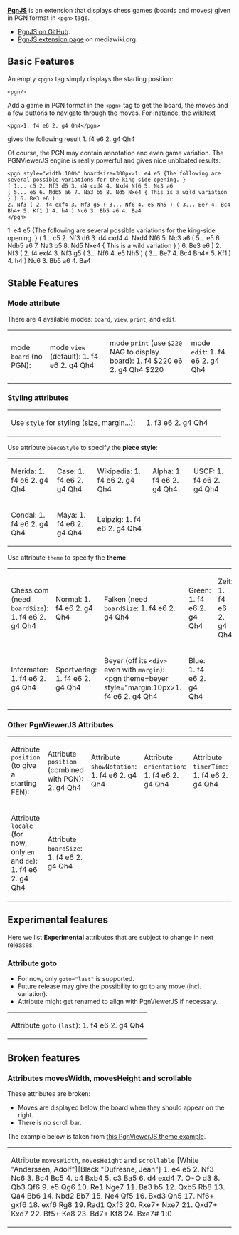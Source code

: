 '''[http://www.mediawiki.org/wiki/Extension:PgnJS PgnJS]''' is an extension that displays chess games (boards and moves) given in PGN format in <code><nowiki><pgn></nowiki></code> tags.

* [https://github.com/xeyownt/mwpgnjs PgnJS on GitHub].
* [http://www.mediawiki.org/wiki/Extension:PgnJS PgnJS extension page] on mediawiki.org.

== Basic Features ==
An empty <code><nowiki><pgn></nowiki></code> tag simply displays the starting position:
<pre>
<pgn/>
</pre>
<pgn/>

Add a game in PGN format in the <code><nowiki><pgn></nowiki></code> tag to get the board, the moves and a few buttons to navigate through the moves. For instance, the wikitext
<pre>
<pgn>1. f4 e6 2. g4 Qh4</pgn>
</pre>
gives the following result
<pgn>1. f4 e6 2. g4 Qh4</pgn>

Of course, the PGN may contain annotation and even game variation. The PGNViewerJS engine is really powerful and gives nice unbloated results:
<pre>
<pgn style="width:100%" boardsize=300px>1. e4 e5 {The following are several possible variations for the king-side opening. } 
( 1... c5 2. Nf3 d6 3. d4 cxd4 4. Nxd4 Nf6 5. Nc3 a6 
( 5... e5 6. Ndb5 a6 7. Na3 b5 8. Nd5 Nxe4 { This is a wild variation } ) 6. Be3 e6 ) 
2. Nf3 ( 2. f4 exf4 3. Nf3 g5 ( 3... Nf6 4. e5 Nh5 ) ( 3... Be7 4. Bc4 Bh4+ 5. Kf1 ) 4. h4 ) Nc6 3. Bb5 a6 4. Ba4
</pgn>
</pre>

<pgn style="width:100%" boardsize=300px>1. e4 e5 {The following are several possible variations for the king-side opening. } 
( 1... c5 2. Nf3 d6 3. d4 cxd4 4. Nxd4 Nf6 5. Nc3 a6 
( 5... e5 6. Ndb5 a6 7. Na3 b5 8. Nd5 Nxe4 { This is a wild variation } ) 6. Be3 e6 ) 
2. Nf3 ( 2. f4 exf4 3. Nf3 g5 ( 3... Nf6 4. e5 Nh5 ) ( 3... Be7 4. Bc4 Bh4+ 5. Kf1 ) 4. h4 ) Nc6 3. Bb5 a6 4. Ba4
</pgn>

== Stable Features ==

=== Mode attribute ===
There are 4 available modes: <code>board</code>, <code>view</code>, <code>print</code>, and <code>edit</code>.
{| class=wikitable
|- valign="top"
|
mode <code>board</code> (no PGN):
<pgn mode="board" />
|
mode <code>view</code> (default):
<pgn mode="view">1. f4 e6 2. g4 Qh4</pgn>
|
mode <code>print</code> (use <code>$220</code> NAG to display board):
<pgn mode="print">1. f4 $220 e6 2. g4 Qh4 $220</pgn>
|
mode <code>edit</code>:
<pgn mode="edit">1. f4 e6 2. g4 Qh4</pgn>
|}

=== Styling attributes ===

{| class=wikitable
|- valign="top"
|
Use <code>style</code> for styling (size, margin...):
<pgn style="width: 200px; margin: 20px">1. f3 e6 2. g4 Qh4</pgn>
|}

Use attribute <code>pieceStyle</code> to specify the '''piece style''':
{| class=wikitable
|- valign="top"
|
Merida:
<pgn pieceStyle=merida>1. f4 e6 2. g4 Qh4</pgn>
|
Case:
<pgn pieceStyle=case>1. f4 e6 2. g4 Qh4</pgn>
|
Wikipedia:
<pgn pieceStyle=wikipedia>1. f4 e6 2. g4 Qh4</pgn>
|
Alpha:
<pgn pieceStyle=alpha>1. f4 e6 2. g4 Qh4</pgn>
|
USCF:
<pgn pieceStyle=uscf>1. f4 e6 2. g4 Qh4</pgn>
|-
|
Condal:
<pgn pieceStyle=condal>1. f4 e6 2. g4 Qh4</pgn>
|
Maya:
<pgn pieceStyle=maya>1. f4 e6 2. g4 Qh4</pgn>
|
Leipzig:
<pgn pieceStyle=leipzig>1. f4 e6 2. g4 Qh4</pgn>
|}


Use attribute <code>theme</code> to specify the '''theme''':
{| class=wikitable
|- valign="top"
|
Chess.com (need <code>boardSize</code>):
<pgn theme=chesscom boardSize=240px>1. f4 e6 2. g4 Qh4</pgn>
|
Normal:
<pgn>1. f4 e6 2. g4 Qh4</pgn>
|
Falken (need <code>boardSize</code>:
<pgn theme=falken boardSize=220px>1. f4 e6 2. g4 Qh4</pgn>
|
Green:
<pgn theme=green>1. f4 e6 2. g4 Qh4</pgn>
|
Zeit:
<pgn theme=zeit>1. f4 e6 2. g4 Qh4</pgn>
|-
|
Informator:
<pgn theme=informator>1. f4 e6 2. g4 Qh4</pgn>
|
Sportverlag:
<pgn theme=sportverlag>1. f4 e6 2. g4 Qh4</pgn>
|
Beyer (off its <code><nowiki><div></nowiki></code> even with <code>margin</code>):
<pgn theme=beyer style="margin:10px>1. f4 e6 2. g4 Qh4</pgn>
|
Blue:
<pgn theme=blue>1. f4 e6 2. g4 Qh4</pgn>
|}

=== Other PgnViewerJS Attributes ===

{| class=wikitable
|- valign="top"
|
Attribute <code>position</code> (to give a starting FEN):
<pgn position="rnb1kbnr/pppp1ppp/4p3/8/5PPq/8/PPPPP2P/RNBQKBNR w KQkq - 1 3" />
|
Attribute <code>position</code> (combined with PGN):
<pgn position="rnbqkbnr/pppp1ppp/4p3/8/5P2/8/PPPPP1PP/RNBQKBNR w KQkq - 0 2">2. g4 Qh4</pgn>
|
Attribute <code>showNotation</code>:
<pgn showNotation="false">1. f4 e6 2. g4 Qh4</pgn>
|
Attribute <code>orientation</code>:
<pgn orientation="black">1. f4 e6 2. g4 Qh4</pgn>
|
Attribute <code>timerTime</code>:
<pgn timerTime=2000>1. f4 e6 2. g4 Qh4</pgn>
|- valign="top"
|
Attribute <code>locale</code> (for now, only <code>en</code> and <code>de</code>):
<pgn locale="de">1. f4 e6 2. g4 Qh4</pgn>
|
Attribute <code>boardSize</code>:
<pgn boardSize="160px">1. f4 e6 2. g4 Qh4</pgn>
|}

== Experimental features ==

Here we list '''Experimental''' attributes that are subject to change in next releases.

=== Attribute goto ===

* For now, only <code>goto="last"</code> is supported. 
* Future release may give the possibility to go to any move (incl. variation).
* Attribute might get renamed to align with PgnViewerJS if necessary.

{| class=wikitable
|- valign="top"
|
Attribute <code>goto</code> (<code>last</code>):
<pgn goto=last>1. f4 e6 2. g4 Qh4</pgn>
|}

== Broken features ==
=== Attributes movesWidth, movesHeight and scrollable ===

These attributes are broken:
* Moves are displayed below the board when they should appear on the right.
* There is no scroll bar.

The example below is taken from [http://mliebelt.github.io/PgnViewerJS/docu/examples.html#1050 this PgnViewerJS theme example].

{| class=wikitable
|- valign="top"
|
Attribute <code>movesWidth</code>, <code>movesHeight</code> and <code>scrollable</code>
<pgn style="width: 390px" theme="chesscom" boardSize="200px" movesWidth="180px" movesHeight="220px" scrollable="true">[White "Anderssen, Adolf"][Black "Dufresne, Jean"] 1. e4 e5 2. Nf3 Nc6 3. Bc4 Bc5 4. b4 Bxb4 5. c3 Ba5 6. d4 exd4 7. O-O d3 8. Qb3 Qf6 9. e5 Qg6 10. Re1 Nge7 11. Ba3 b5 12. Qxb5 Rb8 13. Qa4 Bb6 14. Nbd2 Bb7 15. Ne4 Qf5 16. Bxd3 Qh5 17. Nf6+ gxf6 18. exf6 Rg8 19. Rad1 Qxf3 20. Rxe7+ Nxe7 21. Qxd7+ Kxd7 22. Bf5+ Ke8 23. Bd7+ Kf8 24. Bxe7# 1:0</pgn>
|}

